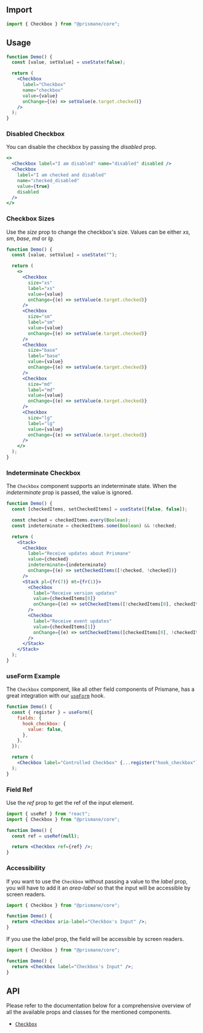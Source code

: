 ## Import

```js
import { Checkbox } from "@prismane/core";
```

## Usage

```jsx preview
function Demo() {
  const [value, setValue] = useState(false);

  return (
    <Checkbox
      label="Checkbox"
      name="checkbox"
      value={value}
      onChange={(e) => setValue(e.target.checked)}
    />
  );
}
```

### Disabled Checkbox

You can disable the checkbox by passing the _disabled_ prop.

```jsx preview
<>
  <Checkbox label="I am disabled" name="disabled" disabled />
  <Checkbox
    label="I am checked and disabled"
    name="checked_disabled"
    value={true}
    disabled
  />
</>
```

### Checkbox Sizes

Use the _size_ prop to change the checkbox's size. Values can be either _xs_, _sm_, _base_, _md_ or _lg_.

```jsx preview
function Demo() {
  const [value, setValue] = useState("");

  return (
    <>
      <Checkbox
        size="xs"
        label="xs"
        value={value}
        onChange={(e) => setValue(e.target.checked)}
      />
      <Checkbox
        size="sm"
        label="sm"
        value={value}
        onChange={(e) => setValue(e.target.checked)}
      />
      <Checkbox
        size="base"
        label="base"
        value={value}
        onChange={(e) => setValue(e.target.checked)}
      />
      <Checkbox
        size="md"
        label="md"
        value={value}
        onChange={(e) => setValue(e.target.checked)}
      />
      <Checkbox
        size="lg"
        label="lg"
        value={value}
        onChange={(e) => setValue(e.target.checked)}
      />
    </>
  );
}
```

### Indeterminate Checkbox

The `Checkbox` component supports an indeterminate state. When the _indeterminate_ prop is passed, the value is ignored.

```jsx preview
function Demo() {
  const [checkedItems, setCheckedItems] = useState([false, false]);

  const checked = checkedItems.every(Boolean);
  const indeterminate = checkedItems.some(Boolean) && !checked;

  return (
    <Stack>
      <Checkbox
        label="Receive updates about Prismane"
        value={checked}
        indeterminate={indeterminate}
        onChange={(e) => setCheckedItems([!checked, !checked])}
      />
      <Stack pl={fr(7)} mt={fr(1)}>
        <Checkbox
          label="Receive version updates"
          value={checkedItems[0]}
          onChange={(e) => setCheckedItems([!checkedItems[0], checkedItems[1]])}
        />
        <Checkbox
          label="Receive event updates"
          value={checkedItems[1]}
          onChange={(e) => setCheckedItems([checkedItems[0], !checkedItems[1]])}
        />
      </Stack>
    </Stack>
  );
}
```

### useForm Example

The `Checkbox` component, like all other field components of Prismane, has a great integration with our [`useForm`](/docs/hooks/use-form) hook.

```jsx preview
function Demo() {
  const { register } = useForm({
    fields: {
      hook_checkbox: {
        value: false,
      },
    },
  });

  return (
    <Checkbox label="Controlled Checkbox" {...register("hook_checkbox")} />
  );
}
```

### Field Ref

Use the _ref_ prop to get the ref of the input element.

```jsx
import { useRef } from "react";
import { Checkbox } from "@prismane/core";

function Demo() {
  const ref = useRef(null);

  return <Checkbox ref={ref} />;
}
```

### Accessibility

If you want to use the `Checkbox` without passing a value to the _label_ prop, you will have to add it an _area-label_ so that the input will be accessible by screen readers.

```jsx
import { Checkbox } from "@prismane/core";

function Demo() {
  return <Checkbox aria-label="Checkbox's Input" />;
}
```

If you use the _label_ prop, the field will be accessible by screen readers.

```jsx
import { Checkbox } from "@prismane/core";

function Demo() {
  return <Checkbox label="Checkbox's Input" />;
}
```

## API

Please refer to the documentation below for a comprehensive overview of all the available props and classes for the mentioned components.

- [`Checkbox`](/docs/components-api/inputs/checkbox-api)
